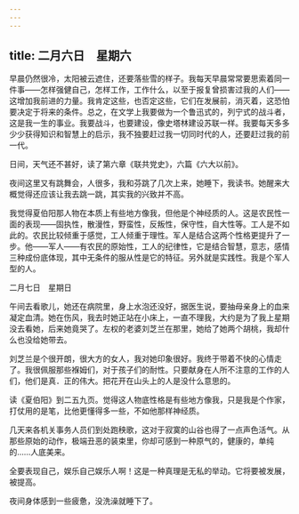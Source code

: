 ```yaml
---
---
---
```

title: 二月六日　星期六
---




早晨仍然很冷，太阳被云遮住，还要落些雪的样子。我每天早晨常常要思索着同一件事——怎样强健自己，怎样工作，工作什么，以至于报复曾损害过我的人们——这增加我前进的力量。我肯定这些，也否定这些，它们在发展前，消灭着，这恐怕要决定于将来的条件。总之，在文学上我要做为一个鲁迅式的，列宁式的战斗者，这是我一生的事业。我要战斗，也要建设，像史塔林建设苏联一样。我要每天多多少少获得知识和智慧上的启示，我不独要赶过我一切同时代的人，还要赶过我的前一代。

日间，天气还不甚好，读了第六章《联共党史》，六篇《六大以前》。

夜间这里又有跳舞会，人很多，我和芬跳了几次上来，她睡下，我读书。她醒来大概觉得还应该让我去跳一跳，其实我的兴致并不高。

我觉得夏伯阳那人物在本质上有些地方像我，但他是个神经质的人。这是农民性一面的表现——固执性，散漫性，野蛮性，反叛性，保守性，自大性等。工人是不如此的。农民比较倾重于感觉，工人倾重于理性。军人是结合这两个性格更提升了一步。他——军人——有农民的原始性，工人的纪律性，它是结合智慧，意志，感情三种成份底体现，其中无条件的服从性是它的特征。另外就是实践性。我是个军人型的人。





二月七日　星期日


午间去看歌儿，她还在病院里，身上水泡还没好，据医生说，要抽母亲身上的血来凝定血清。她在伤风，我去时她正站在小床上，一直不理我，大约是为了我上星期没去看她，后来她竟哭了。左权的老婆刘芝兰在那里，她给了她两个胡桃，我却什么也没给她带去。

刘芝兰是个很开朗，很大方的女人，我对她印象很好。我终于带着不快的心情走了。我很佩服那些褓姆们，对于孩子们的耐性。只要献身在人所不注意的工作的人们，他们是真．正的伟大。把花开在山头上的人是没什么意思的。

读《夏伯阳》到二五九页。觉得这人物底性格是有些地方像我，只是我是个作家，打仗用的是笔，比他更懂得多一些，不如他那样神经质。

几天来各机关事务人员们到处跑秧歌，这对于寂寞的山谷也得了一点声色活气。从那些原始的动作，极端丑恶的装束里，你却可感到一种原气的，健康的，单纯的……人底美来。

全要表现自己，娱乐自己娱乐人啊！这是一种真理是无私的举动。它将要被发展，被提高。

夜间身体感到一些疲惫，没洗澡就睡下了。